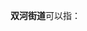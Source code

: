 '''双河街道'''可以指：
{{PRC admin/disambig|21/13/81/008/000|50/02/26/004/000|51/16/81/001/000}}
{{disambig|cat=四字乡级行政区划消歧义}}